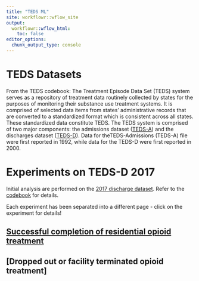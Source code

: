 ```yaml
---
title: "TEDS ML"
site: workflowr::wflow_site
output:
  workflowr::wflow_html:
    toc: false
editor_options:
  chunk_output_type: console
---
```


# TEDS Datasets
From the TEDS codebook:
The Treatment Episode Data Set (TEDS) system serves as a repository of treatment data routinely collected by states for the purposes of monitoring their substance use treatment systems. It is comprised of selected data items from states’ administrative records that are converted to a standardized format which is consistent across all states. These standardized data constitute TEDS.
The TEDS system is comprised of two major components: the admissions dataset ([TEDS-A](https://www.datafiles.samhsa.gov/study-series/treatment-episode-data-set-admissions-teds-nid13518)) and the discharges dataset ([TEDS-D](https://www.datafiles.samhsa.gov/study-series/treatment-episode-data-set-discharges-teds-d-nid13520)). Data for theTEDS-Admissions (TEDS-A) file were first reported in 1992, while data for the TEDS-D were first reported in 2000.


# Experiments on TEDS-D 2017
Initial analysis are performed on the [2017 discharge dataset](https://www.datafiles.samhsa.gov/study-dataset/teds-d-2017-ds0001-teds-d-2017-ds0001-nid18480). Refer to the [codebook](https://wwwdasis.samhsa.gov/dasis2/teds_pubs/TEDS/Discharges/TEDS_D_2017/TEDSD-2017-C.pdf) for details.

Each experiment has been separated into a different page - click on the experiment for details!

## [Successful completion of residential opioid treatment](opioid_completion_2017.html)
## [Dropped out or facility terminated opioid treatment]
## 